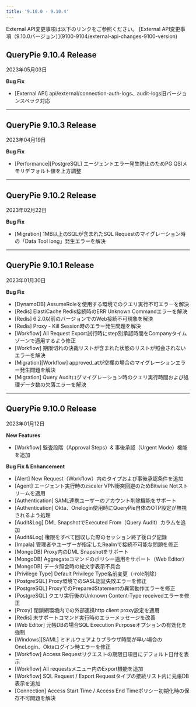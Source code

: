 ```yaml
---
title: '9.10.0 - 9.10.4'
---
```




<Callout type="info">
External API変更事項は以下のリンクをご参照ください。
[External API変更事項（9.10.0バージョン）](9100-9104/external-api-changes-9100-version)
</Callout>

## QueryPie 9.10.4 Release

2023年05月03日

**Bug Fix**

* [External API] api/external/connection-auth-logs、audit-logs旧バージョンスペック対応
---

## QueryPie 9.10.3 Release

2023年04月19日

**Bug Fix**

* [Performance][PostgreSQL] エージェントエラー発生防止のためPG QSIメモリデフォルト値を上方調整
---

## QueryPie 9.10.2 Release

2023年02月22日

**Bug Fix**

* [Migration] 1MB以上のSQLが含まれたSQL Requestのマイグレーション時の「Data Tool long」発生エラーを解決
---

## QueryPie 9.10.1 Release

2023年01月30日

**Bug Fix**

* [DynamoDB] AssumeRoleを使用する環境でのクエリ実行不可エラーを解決
* [Redis] ElastiCache Redis接続時のERR Unknown Commandエラーを解決
* [Redis] 6.2.0以前のバージョンでのWeb接続不可現象を解決
* [Redis] Proxy - Kill Session時のエラー発生問題を解決
* [Workflow] All Request Export試行時にstep別承認時間をCompanyタイムゾーンで適用するよう修正
* [Workflow] 期限切れの決裁リストが含まれた状態のリストが照会されないエラーを解決
* [Migration][Workflow] approved_atが空欄の場合のマイグレーションエラー発生問題を解決
* [Migration] Query Auditログマイグレーション時のクエリ実行時間および処理データ数の欠落エラーを解決
---

## QueryPie 9.10.0 Release

2023年01月12日

**New Features**

* [Workflow] 監査段階（Approval Steps）& 事後承認（Urgent Mode）機能を追加

**Bug Fix & Enhancement**

* [Alert] New Request（Workflow）内のタイプおよび事後承認条件を追加
* [Agent] エージェント実行時のzscaler VPN衝突回避のためBitwise Notストリームを適用
* [Authentication] SAML連携ユーザーのアカウント削除機能をサポート
* [Authentication] Okta、Onelogin使用時にQueryPie自体のOTP設定が無視されるよう処理
* [Audit&Log] DML SnapshotでExecuted From（Query Audit）カラムを追加
* [Audit&Log] 権限をすべて回収した際のセッション終了後ログ記録
* [Impala] 管理者やユーザーが指定したRealmで接続不可能な問題を修正
* [MongoDB] Proxy内のDML Snapshotをサポート
* [MongoDB] Aggregateコマンドのポリシー適用をサポート（Web Editor）
* [MongoDB] データ照会時の絵文字表示不具合
* [Privilege Type] Default Privilege Type名前変更（-role削除）
* [PostgreSQL] Proxy環境でのSASL認証失敗エラーを修正
* [PostgreSQL] ProxyでのPreparedStatementの異常動作エラーを修正
* [PostgreSQL] クエリ実行後のUnknown Content-Type receivedエラーを修正
* [Proxy] 閉鎖網環境内での外部連携http client proxy設定を適用
* [Redis] 未サポートコマンド実行時のエラーメッセージを改善
* [Web Editor] 元帳DBの場合SQL Execution Purposeオプションの有効化を強制
* [Windows][SAML] ミドルウェアよりブラウザ時間が早い場合のOneLogin、Oktaログイン時エラーを修正
* [Workflow] Access Requestリクエストの期限日項目にデフォルト日付を表示
* [Workflow] All requestsメニュー内のExport機能を追加
* [Workflow] SQL Request / Export Requestタイプの接続リスト内に元帳DB表示を追加
* [Connection] Access Start Time / Access End Timeポリシー初期化時の保存不可問題を解決
